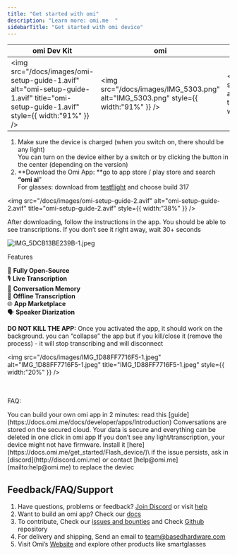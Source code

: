 ```yaml
---
title: "Get started with omi"
description: "Learn more: omi.me  "
sidebarTitle: "Get started with omi device"
---
```


| omi Dev Kit                                                                                                                                                                                                                                                                                                                                                                                                                                                                                                                                                                                                                                                                                                        | omi                                                                                      | omi glass                                                                                                                                                                                               |
| ------------------------------------------------------------------------------------------------------------------------------------------------------------------------------------------------------------------------------------------------------------------------------------------------------------------------------------------------------------------------------------------------------------------------------------------------------------------------------------------------------------------------------------------------------------------------------------------------------------------------------------------------------------------------------------------------------------------ | ---------------------------------------------------------------------------------------- | ------------------------------------------------------------------------------------------------------------------------------------------------------------------------------------------------------- |
| <img   src="/docs/images/omi-setup-guide-1.avif"   alt="omi-setup-guide-1.avif"   title="omi-setup-guide-1.avif"   style={{ width:"91%" }} /> | <img   src="/docs/images/IMG_5303.png"   alt="IMG_5303.png"   style={{ width:"91%" }} /> | <img   src="/docs/images/ChatGPT_Image_May_4_2025_04_58_33_PM.webp"   alt="ChatGPT_Image_May_4_2025_04_58_33_PM.webp"   title="ChatGPT_Image_May_4_2025_04_58_33_PM.webp"   style={{ width:"100%" }} /> |

1. Make sure the device is charged (when you switch on, there should be any light) \
   You can turn on the device either by a switch or by clicking the button in the center (depending on the version)
2. \*\*Download the Omi App: \*\*go to app store / play store and search **“omi ai**”\
   For glasses: download from [testflight](https://testflight.apple.com/join/pxwQJ5U5) and choose build 317

<img
  src="/docs/images/omi-setup-guide-2.avif"
  alt="omi-setup-guide-2.avif"
  title="omi-setup-guide-2.avif"
  style={{ width:"38%" }}
/>

After downloading, follow the instructions in the app. You should be able to see transcriptions. If you don’t see it right away, wait 30\+ seconds

![IMG_5DCB13BE239B-1.jpeg](/docs/images/IMG_5DCB13BE239B-1.jpeg)

Features

🚀 **Fully Open-Source** \
🎙️ **Live Transcription** \
🧠 **Conversation Memory** \
📡 **Offline Transcription** \
🌐 **App Marketplace**\
🗣️ **Speaker Diarization**

**DO NOT KILL THE APP:** Once you activated the app, it should work on the background. you can “collapse” the app but if you kill/close it (remove the process) - it will stop transcribing and will disconnect

<img
  src="/docs/images/IMG_1D88FF7716F5-1.jpeg"
  alt="IMG_1D88FF7716F5-1.jpeg"
  title="IMG_1D88FF7716F5-1.jpeg"
  style={{ width:"20%" }}
/>

\
\
FAQ:

<AccordionGroup>
  <Accordion title="How can I build my own app?" icon="sparkles">
    You can build your own omi app in 2 minutes: read this [guide](https://docs.omi.me/docs/developer/apps/Introduction)
  </Accordion>
  <Accordion title="Where the conversations are stored?" icon="sparkles">
    Conversations are stored on the secured cloud. Your data is secure and everything can be deleted in one click in omi app
  </Accordion>
  <Accordion title="I don't see the light / transcription">
    If you don’t see any light/transcription, your device might not have firmware. Install it [here](https://docs.omi.me/get_started/Flash_device/)\
    if the issue persists, ask in [discord](http://discord.omi.me) or contact [help@omi.me](mailto:help@omi.me) to replace the deviec
  </Accordion>
</AccordionGroup>

## Feedback/FAQ/Support

1. Have questions, problems or feedback? [Join Discord](http://discord.gg/omi) or visit [help](https://intercom.help/omi-37041f50f654/en)
2. Want to build an omi app? Check our [docs](https://docs.omi.me/docs/developer/apps/Introduction)
3. To contribute, Check our [issues and bounties](https://github.com/BasedHardware/omi/issues) and Check [Github](https://github.com/BasedHardware/Friend/) repository
4. For delivery and shipping, Send an email to [team@basedhardware.com](mailto:team@basedhardware.com)
5. Visit Omi’s [Website](https://basedhardware.com/) and explore other products like smartglasses